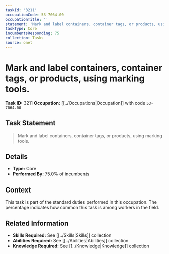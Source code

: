```yaml
---
taskId: '3211'
occupationCode: 53-7064.00
occupationTitle: ''
statement: 'Mark and label containers, container tags, or products, using marking tools.'
taskType: Core
incumbentsResponding: 75
collection: Tasks
source: onet
---
```

# Mark and label containers, container tags, or products, using marking tools.

**Task ID:** 3211
**Occupation:** [[../Occupations|Occupation]] with code `53-7064.00`

## Task Statement

> Mark and label containers, container tags, or products, using marking tools.

## Details

- **Type:** Core
- **Performed By:** 75.0% of incumbents

## Context

This task is part of the standard duties performed in this occupation. The percentage indicates how common this task is among workers in the field.

## Related Information

- **Skills Required:** See [[../Skills|Skills]] collection
- **Abilities Required:** See [[../Abilities|Abilities]] collection
- **Knowledge Required:** See [[../Knowledge|Knowledge]] collection

